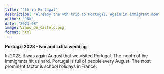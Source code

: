```yaml
---
title: "4th in Portugal"
description: "Already the 4th trip to Portugal. Again in immigrant month August"
author: "JNW"
date: "2023-08"
image: Viano_Do_Castelo.png
format: html
---
```


**Portugal 2023 - Fao and Lolita wedding**

In 2023, it was again August that we visited Portugal. The month of the immigrants hit us hard. Portugal is full of people every August. The most prominent factor is school holidays in France.


